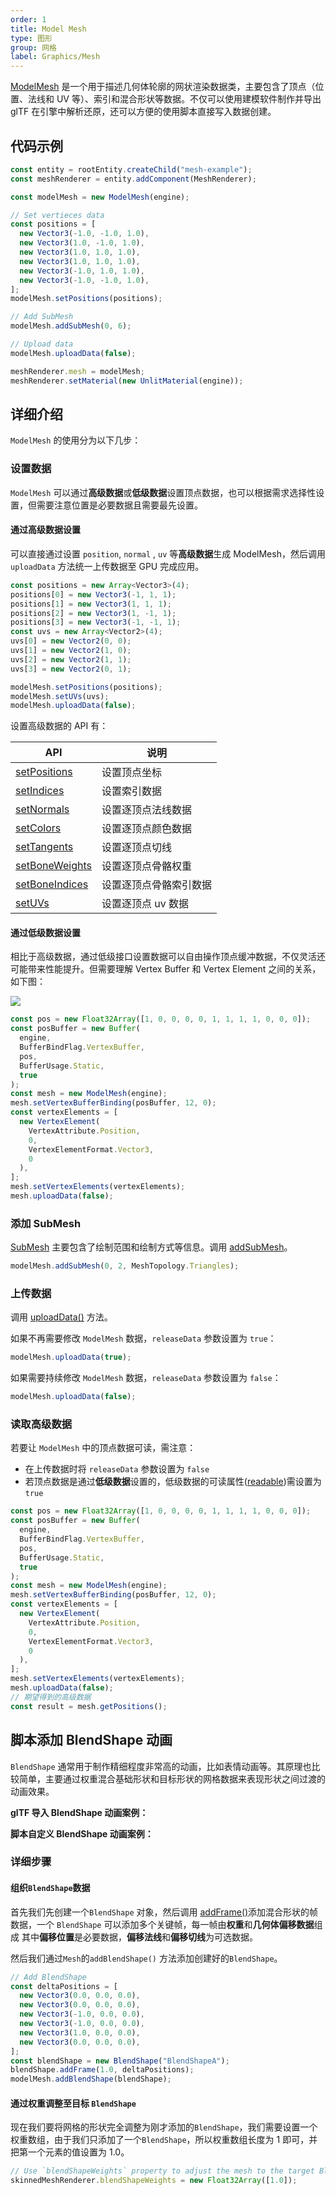 ```yaml
---
order: 1
title: Model Mesh
type: 图形
group: 网格
label: Graphics/Mesh
---
```


[ModelMesh](/apis/core/#ModelMesh) 是一个用于描述几何体轮廓的网状渲染数据类，主要包含了顶点（位置、法线和 UV 等）、索引和混合形状等数据。不仅可以使用建模软件制作并导出 glTF 在引擎中解析还原，还可以方便的使用脚本直接写入数据创建。

<playground src="obj-loader.ts"></playground>

## 代码示例

```typescript
const entity = rootEntity.createChild("mesh-example");
const meshRenderer = entity.addComponent(MeshRenderer);

const modelMesh = new ModelMesh(engine);

// Set vertieces data
const positions = [
  new Vector3(-1.0, -1.0, 1.0),
  new Vector3(1.0, -1.0, 1.0),
  new Vector3(1.0, 1.0, 1.0),
  new Vector3(1.0, 1.0, 1.0),
  new Vector3(-1.0, 1.0, 1.0),
  new Vector3(-1.0, -1.0, 1.0),
];
modelMesh.setPositions(positions);

// Add SubMesh
modelMesh.addSubMesh(0, 6);

// Upload data
modelMesh.uploadData(false);

meshRenderer.mesh = modelMesh;
meshRenderer.setMaterial(new UnlitMaterial(engine));
```

## 详细介绍

`ModelMesh` 的使用分为以下几步：

### **设置数据**

`ModelMesh` 可以通过**高级数据**或**低级数据**设置顶点数据，也可以根据需求选择性设置，但需要注意位置是必要数据且需要最先设置。

#### 通过高级数据设置

可以直接通过设置 `position`, `normal` , `uv` 等**高级数据**生成 ModelMesh，然后调用 `uploadData` 方法统一上传数据至 GPU 完成应用。

```typescript
const positions = new Array<Vector3>(4);
positions[0] = new Vector3(-1, 1, 1);
positions[1] = new Vector3(1, 1, 1);
positions[2] = new Vector3(1, -1, 1);
positions[3] = new Vector3(-1, -1, 1);
const uvs = new Array<Vector2>(4);
uvs[0] = new Vector2(0, 0);
uvs[1] = new Vector2(1, 0);
uvs[2] = new Vector2(1, 1);
uvs[3] = new Vector2(0, 1);

modelMesh.setPositions(positions);
modelMesh.setUVs(uvs);
modelMesh.uploadData(false);
```

设置高级数据的 API 有：

| API                                                   | 说明                   |
| ----------------------------------------------------- | ---------------------- |
| [setPositions](/apis/core/#ModelMesh-setPositions)     | 设置顶点坐标           |
| [setIndices](/apis/core/#ModelMesh-setIndices)         | 设置索引数据           |
| [setNormals](/apis/core/#ModelMesh-setNormals)         | 设置逐顶点法线数据     |
| [setColors](/apis/core/#ModelMesh-setColors)           | 设置逐顶点颜色数据     |
| [setTangents](/apis/core/#ModelMesh-setTangents)       | 设置逐顶点切线         |
| [setBoneWeights](/apis/core/#ModelMesh-setBoneWeights) | 设置逐顶点骨骼权重     |
| [setBoneIndices](/apis/core/#ModelMesh-setBoneIndices) | 设置逐顶点骨骼索引数据 |
| [setUVs](/apis/core/#ModelMesh-setUVs)                 | 设置逐顶点 uv 数据     |

#### 通过低级数据设置

相比于高级数据，通过低级接口设置数据可以自由操作顶点缓冲数据，不仅灵活还可能带来性能提升。但需要理解 Vertex Buffer 和 Vertex Element 之间的关系，如下图：

<Image src="https://mdn.alipayobjects.com/huamei_jvf0dp/afts/img/A*68IjSo2kwUAAAAAAAAAAAAAADleLAQ/original" />

```typescript
const pos = new Float32Array([1, 0, 0, 0, 0, 1, 1, 1, 1, 0, 0, 0]);
const posBuffer = new Buffer(
  engine,
  BufferBindFlag.VertexBuffer,
  pos,
  BufferUsage.Static,
  true
);
const mesh = new ModelMesh(engine);
mesh.setVertexBufferBinding(posBuffer, 12, 0);
const vertexElements = [
  new VertexElement(
    VertexAttribute.Position,
    0,
    VertexElementFormat.Vector3,
    0
  ),
];
mesh.setVertexElements(vertexElements);
mesh.uploadData(false);
```

### **添加 SubMesh**

[SubMesh](/apis/core/#SubMesh) 主要包含了绘制范围和绘制方式等信息。调用 [addSubMesh](/apis/core/#ModelMesh-addSubMesh)。

```typescript
modelMesh.addSubMesh(0, 2, MeshTopology.Triangles);
```

### **上传数据**

调用 [uploadData()](/apis/core/#ModelMesh-uploadData) 方法。

如果不再需要修改 `ModelMesh` 数据，`releaseData` 参数设置为 `true`：

```typescript
modelMesh.uploadData(true);
```

如果需要持续修改 `ModelMesh` 数据，`releaseData` 参数设置为 `false`：

```typescript
modelMesh.uploadData(false);
```

<playground src="model-mesh.ts"></playground>

### **读取高级数据**

若要让 `ModelMesh` 中的顶点数据可读，需注意：

- 在上传数据时将 `releaseData` 参数设置为 `false`
- 若顶点数据是通过**低级数据**设置的，低级数据的可读属性([readable](/apis/core/#Buffer-readable))需设置为 `true`

```typescript
const pos = new Float32Array([1, 0, 0, 0, 0, 1, 1, 1, 1, 0, 0, 0]);
const posBuffer = new Buffer(
  engine,
  BufferBindFlag.VertexBuffer,
  pos,
  BufferUsage.Static,
  true
);
const mesh = new ModelMesh(engine);
mesh.setVertexBufferBinding(posBuffer, 12, 0);
const vertexElements = [
  new VertexElement(
    VertexAttribute.Position,
    0,
    VertexElementFormat.Vector3,
    0
  ),
];
mesh.setVertexElements(vertexElements);
mesh.uploadData(false);
// 期望得到的高级数据
const result = mesh.getPositions();
```

## 脚本添加 BlendShape 动画

`BlendShape` 通常用于制作精细程度非常高的动画，比如表情动画等。其原理也比较简单，主要通过权重混合基础形状和目标形状的网格数据来表现形状之间过渡的动画效果。

**glTF 导入 BlendShape 动画案例：**
<playground src="skeleton-animation-blendShape.ts"></playground>

**脚本自定义 BlendShape 动画案例：**
<playground src="skeleton-animation-customBlendShape.ts"></playground>

### 详细步骤

#### **组织`BlendShape`数据**

首先我们先创建一个`BlendShape` 对象，然后调用 [addFrame()](/apis/core/#ModelMesh-addFrame)添加混合形状的帧数据，一个 `BlendShape` 可以添加多个关键帧，每一帧由**权重**和**几何体偏移数据**组成 其中**偏移位置**是必要数据，**偏移法线**和**偏移切线**为可选数据。

然后我们通过`Mesh`的`addBlendShape()` 方法添加创建好的`BlendShape`。

```typescript
// Add BlendShape
const deltaPositions = [
  new Vector3(0.0, 0.0, 0.0),
  new Vector3(0.0, 0.0, 0.0),
  new Vector3(-1.0, 0.0, 0.0),
  new Vector3(-1.0, 0.0, 0.0),
  new Vector3(1.0, 0.0, 0.0),
  new Vector3(0.0, 0.0, 0.0),
];
const blendShape = new BlendShape("BlendShapeA");
blendShape.addFrame(1.0, deltaPositions);
modelMesh.addBlendShape(blendShape);
```

#### **通过权重调整至目标 `BlendShape`**

现在我们要将网格的形状完全调整为刚才添加的`BlendShape`，我们需要设置一个权重数组，由于我们只添加了一个`BlendShape`，所以权重数组长度为 1 即可，并把第一个元素的值设置为 1.0。

```typescript
// Use `blendShapeWeights` property to adjust the mesh to the target BlendShape
skinnedMeshRenderer.blendShapeWeights = new Float32Array([1.0]);
```
